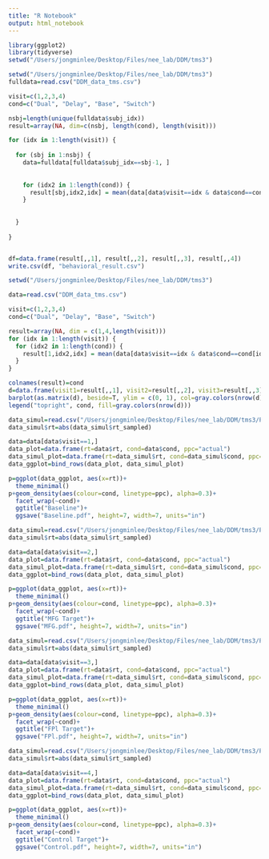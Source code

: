 ```yaml
---
title: "R Notebook"
output: html_notebook
---
```

```r
library(ggplot2)
library(tidyverse)
setwd("/Users/jongminlee/Desktop/Files/nee_lab/DDM/tms3")
```

```r
setwd("/Users/jongminlee/Desktop/Files/nee_lab/DDM/tms3")
fulldata=read.csv("DDM_data_tms.csv")

visit=c(1,2,3,4)
cond=c("Dual", "Delay", "Base", "Switch")

nsbj=length(unique(fulldata$subj_idx))
result=array(NA, dim=c(nsbj, length(cond), length(visit)))

for (idx in 1:length(visit)) {
  
  for (sbj in 1:nsbj) {
    data=fulldata[fulldata$subj_idx==sbj-1, ]
    
    
    for (idx2 in 1:length(cond)) {
      result[sbj,idx2,idx] = mean(data[data$visit==idx & data$cond==cond[idx2] & data$acc==1, ]$rt)
    }
    
    
  }
  
}


df=data.frame(result[,,1], result[,,2], result[,,3], result[,,4])
write.csv(df, "behavioral_result.csv")
```

```r
setwd("/Users/jongminlee/Desktop/Files/nee_lab/DDM/tms3")

data=read.csv("DDM_data_tms.csv")

visit=c(1,2,3,4)
cond=c("Dual", "Delay", "Base", "Switch")

result=array(NA, dim = c(1,4,length(visit)))
for (idx in 1:length(visit)) {
  for (idx2 in 1:length(cond)) {
    result[1,idx2,idx] = mean(data[data$visit==idx & data$cond==cond[idx2] & data$acc==1, ]$rt)
  }
}

colnames(result)=cond
d=data.frame(visit1=result[,,1], visit2=result[,,2], visit3=result[,,3], visit4=result[,,4])
barplot(as.matrix(d), beside=T, ylim = c(0, 1), col=gray.colors(nrow(d)))
legend("topright", cond, fill=gray.colors(nrow(d)))
```



```r

data_simul=read.csv("/Users/jongminlee/Desktop/Files/nee_lab/DDM/tms3/PPC/m04_va_visit1_simul_ppc-visit1.csv")
data_simul$rt=abs(data_simul$rt_sampled)

data=data[data$visit==1,]
data_plot=data.frame(rt=data$rt, cond=data$cond, ppc="actual")
data_simul_plot=data.frame(rt=data_simul$rt, cond=data_simul$cond, ppc="simulation"); remove(data_simul)
data_ggplot=bind_rows(data_plot, data_simul_plot)

p=ggplot(data_ggplot, aes(x=rt))+
  theme_minimal()
p+geom_density(aes(colour=cond, linetype=ppc), alpha=0.3)+
  facet_wrap(~cond)+
  ggtitle("Baseline")+
  ggsave("Baseline.pdf", height=7, width=7, units="in")
```


```r

data_simul=read.csv("/Users/jongminlee/Desktop/Files/nee_lab/DDM/tms3/PPC/m04_va_visit2_simul_ppc-visit2.csv")
data_simul$rt=abs(data_simul$rt_sampled)

data=data[data$visit==2,]
data_plot=data.frame(rt=data$rt, cond=data$cond, ppc="actual")
data_simul_plot=data.frame(rt=data_simul$rt, cond=data_simul$cond, ppc="simulation"); remove(data_simul)
data_ggplot=bind_rows(data_plot, data_simul_plot)

p=ggplot(data_ggplot, aes(x=rt))+
  theme_minimal()
p+geom_density(aes(colour=cond, linetype=ppc), alpha=0.3)+
  facet_wrap(~cond)+
  ggtitle("MFG Target")+
  ggsave("MFG.pdf", height=7, width=7, units="in")
```

```r

data_simul=read.csv("/Users/jongminlee/Desktop/Files/nee_lab/DDM/tms3/PPC/m04_va_visit3_simul_ppc-visit3.csv")
data_simul$rt=abs(data_simul$rt_sampled)

data=data[data$visit==3,]
data_plot=data.frame(rt=data$rt, cond=data$cond, ppc="actual")
data_simul_plot=data.frame(rt=data_simul$rt, cond=data_simul$cond, ppc="simulation"); remove(data_simul)
data_ggplot=bind_rows(data_plot, data_simul_plot)

p=ggplot(data_ggplot, aes(x=rt))+
  theme_minimal()
p+geom_density(aes(colour=cond, linetype=ppc), alpha=0.3)+
  facet_wrap(~cond)+
  ggtitle("FPl Target")+
  ggsave("FPl.pdf", height=7, width=7, units="in")
```

```r

data_simul=read.csv("/Users/jongminlee/Desktop/Files/nee_lab/DDM/tms3/PPC/m04_va_visit4_simul_ppc-visit4.csv")
data_simul$rt=abs(data_simul$rt_sampled)

data=data[data$visit==4,]
data_plot=data.frame(rt=data$rt, cond=data$cond, ppc="actual")
data_simul_plot=data.frame(rt=data_simul$rt, cond=data_simul$cond, ppc="simulation"); remove(data_simul)
data_ggplot=bind_rows(data_plot, data_simul_plot)

p=ggplot(data_ggplot, aes(x=rt))+
  theme_minimal()
p+geom_density(aes(colour=cond, linetype=ppc), alpha=0.3)+
  facet_wrap(~cond)+
  ggtitle("Control Target")+
  ggsave("Control.pdf", height=7, width=7, units="in")
```


